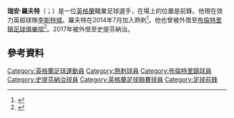 {{noteTA|G1=football|G2=EPL|G3=FAcup
|1=zh-hans:瑞安;zh-hk:賴恩;zh-hant:瑞安;
|2=zh-hans:罗夫特;zh-hk:洛夫特;zh-hant:羅夫特;}}
{{Infobox football biography
|name        = 瑞安·羅夫特<br />Ryan Loft
|image       = 
|image_size  = 
|caption     = 
|fullname    = Ryan George Henson Loft<ref>{{cite web|url=https://www.thefa.com/-/media/files/thefaportal/governance-docs/registrations/january-2017.ashx|title=List of Players under Written Contract Registered Between 01/01/2017 and 31/01/2017|accessdate=15 August 2017|format=PDF|page=7|publisher=The FA|archive-date=2019-10-24|archive-url=https://web.archive.org/web/20191024152708/http://www.thefa.com/-/media/files/thefaportal/governance-docs/registrations/january-2017.ashx|dead-url=no}}</ref>
|birth_date  = {{birth date and age|1997|9|14|df=y}}<ref name="11v11">{{cite web|url=https://www.11v11.com/players/ryan-loft-254973/|title=Profile|accessdate=14 August 2017|publisher=11v11|archive-date=2020-10-23|archive-url=https://web.archive.org/web/20201023215927/https://www.11v11.com/players/ryan-loft-254973/|dead-url=no}}</ref>
|birth_place = 英格蘭[[格雷夫森德_(肯特郡)|格雷夫森德]]
|height      = {{height|m=1.90}}<ref name="11v11"/>
|position    = [[前鋒_(足球)|前鋒]]
|currentclub = [[莱斯特城足球俱乐部|李斯特城]]
|clubnumber  = 
|youthyears1 = 2014–2015
|youthclubs1 = [[托特纳姆热刺足球俱乐部|熱刺]]
|years1      = 2015–2018
|clubs1      = [[托特纳姆热刺足球俱乐部|熱刺]]
|caps1       = 0
|goals1      = 0
|years2      = 2016
|clubs2      = → [[布倫特里鎮足球俱樂部|布倫特里鎮]]
|caps2       = 0
|goals2      = 0
|years3      = 2017
|clubs3      = → [[史提芬納治足球會|史提芬納治]]
|caps3       = 9
|goals3      = 0
|years4      = 2018
|clubs4      = → [[埃克塞特城足球俱乐部|埃克塞特城]]
|caps4       = 1
|goals4      = 0
|years5      = 2018–
|clubs5      = [[莱斯特城足球俱乐部|李斯特城]]
|caps5       = 0
|goals5      = 0
|club-update = 2018年5月15日
}}
'''瑞安·羅夫特'''（{{lang-en|Ryan Loft}}；{{bd|1997年|9月14日}}）是一位[[英格蘭|英格蘭]]職業足球選手，在場上的位置是前鋒。他現在效力英超球隊[[莱斯特城足球俱乐部|李斯特城]]。羅夫特在2014年7月加入熱刺<ref>{{cite web|url=http://www.tottenhamhotspur.com/development-squad/ryan-loft/|title=Profile|accessdate=8 January 2017|publisher=Tottenham Hotspur F.C.|archive-date=2018-05-31|archive-url=https://web.archive.org/web/20180531184910/http://www.tottenhamhotspur.com/development-squad/ryan-loft/|dead-url=no}}</ref>。他也曾被外借至[[布倫特里鎮足球俱樂部|布倫特里鎮足球俱樂部]]<ref>{{cite web|url=http://www.bbc.co.uk/sport/football/35716039|title=Tottenham Hotspur: Ryan Loft joins Braintree Town on 'work experience'|date=4 March 2016|accessdate=7 January 2017|publisher=BBC Sport|archive-date=2019-04-06|archive-url=https://web.archive.org/web/20190406043053/https://www.bbc.co.uk/sport/football/35716039|dead-url=no}}</ref>。2017年被外借至史提芬納治。

==參考資料==
{{Reflist}}
{{DEFAULTSORT:Loft, Ryan}}
[[Category:英格蘭足球運動員|Category:英格蘭足球運動員]]
[[Category:熱刺球員|Category:熱刺球員]]
[[Category:布倫特里鎮球員|Category:布倫特里鎮球員]]
[[Category:史提芬納治球員|Category:史提芬納治球員]]
[[Category:英格蘭足球聯賽球員|Category:英格蘭足球聯賽球員]]
[[Category:足球前鋒|Category:足球前鋒]]